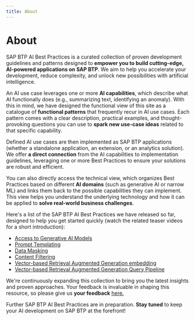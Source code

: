 ```yaml
---
title: About
---
```


# About

SAP BTP AI Best Practices is a curated collection of proven development guidelines and patterns designed to **empower you to build cutting-edge, AI-powered applications on SAP BTP**. We aim to help you accelerate your development, reduce complexity, and unlock new possibilities with artificial intelligence.

An AI use case leverages one or more **AI capabilities**, which describe what AI functionally does (e.g., summarizing text, identifying an anomaly). With this in mind, we have designed the functional view of this site as a catalogue of **functional patterns** that frequently recur in AI use cases. Each pattern comes with a clear description, practical examples, and thought-provoking questions you can use to **spark new use-case ideas** related to that specific capability.

Defined AI use cases are then implemented as SAP BTP applications (whether a standalone application, an extension, or an analytics solution). We offer **a direct connection** from the AI capabilities to implementation guidelines, leveraging one or more Best Practices to ensure your solutions are robust and efficient.

You can also directly access the technical view, which organizes Best Practices based on different **AI domains** (such as generative AI or narrow ML) and links them back to the possible capabilities they can implement. This view helps you understand the underlying technology and how it can be applied to **solve real-world business challenges**.

Here's a list of the SAP BTP AI Best Practices we have released so far, designed to help you get started quickly (watch the related teaser videos for a short introduction):
- [Access to Generative AI Models](/docs/technical-view/generative-ai/plain/access-to-generative-ai-models)
- [Prompt Templating](/docs/technical-view/generative-ai/plain/prompt-templating)
- [Data Masking](/docs/technical-view/generative-ai/plain/data-masking)
- [Content Filtering](/docs/technical-view/generative-ai/plain/content-filtering)
- [Vector-based Retrieval Augmented Generation embedding](/docs/technical-view/generative-ai/rag/vector-rag-embedding)
- [Vector-based Retrieval Augmented Generation Query Pipeline](/docs/technical-view/generative-ai/rag/vector-rag-query-pipeline)

We're continuously expanding this collection to bring you the latest insights and proven approaches. Your feedback is invaluable in shaping this resource, so please give us **your feedback** <a href="mailto:btp_ai_bp@sap.com?subject=[SAP BTP AI Best Practices Feedback]">here.</a>

Further SAP BTP AI Best Practices are in preparation. **Stay tuned** to keep your AI development on SAP BTP at the forefront!
